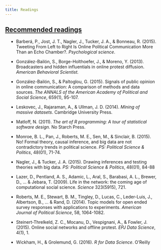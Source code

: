 ```yaml
---
title: Readings
---
```


<div class="panel-group">
<div class="panel panel-default">
<div class="panel-heading">

<h2 id="key" class="panel-title">
<a data-toggle="collapse" href="#collapse1">Recommended readings</a>
</h2>
</div>
<div id="collapse1" class="panel-collapse collapse in" style="margin:12px">

<ul>

<li><p>Barberá, P., Jost, J. T., Nagler, J., Tucker, J. A., & Bonneau, R. (2015). Tweeting From Left to Right Is Online Political Communication More Than an Echo Chamber?. <i>Psychological science</i>.</p></li>

<li><p>González-Bailón, S., Borge-Holthoefer, J., & Moreno, Y. (2013). Broadcasters and hidden influentials in online protest diffusion. <i>American Behavioral Scientist.</i></p></li>

<li><p>González-Bailón, S., & Paltoglou, G. (2015). Signals of public opinion in online communication: A comparison of methods and data sources. <i>The ANNALS of the American Academy of Political and Social Science</i>, 659(1), 95-107.</p></li>

<li><p>Leskovec, J., Rajaraman, A., & Ullman, J. D. (2014). <i>Mining of massive datasets</i>. Cambridge University Press.</p></li>

<li><p>Matloff, N. (2011). <i>The art of R programming: A tour of statistical software design.</i> No Starch Press.</p></li>

<li><p>Monroe, B. L., Pan, J., Roberts, M. E., Sen, M., & Sinclair, B. (2015). No! Formal theory, causal inference, and big data are not contradictory trends in political science. <i>PS: Political Science & Politics</i>, 48(01), 71-74.</p></li>

<li><p>Nagler, J., & Tucker, J. A. (2015). Drawing inferences and testing theories with big data. <i>PS: Political Science & Politics</i>, 48(01), 84-88</p></li>

<li><p>Lazer, D., Pentland, A. S., Adamic, L., Aral, S., Barabasi, A. L., Brewer, D., ... & Jebara, T. (2009). Life in the network: the coming age of computational social science. <i>Science</i> 323(5915), 721.</p></li>

<li><p>Roberts, M. E., Stewart, B. M., Tingley, D., Lucas, C., Leder-Luis, J., Albertson, B., ... & Rand, D. (2014). Topic models for open ended survey responses with applications to experiments. <i>American Journal of Political Science</i>, 58, 1064-1082.</p></li>

<li><p>Steinert-Threlkeld, Z. C., Mocanu, D., Vespignani, A., & Fowler, J. (2015). Online social networks and offline protest. <i>EPJ Data Science</i>, 4(1), 1.</p></li>

<li><p>Wickham, H., & Grolemund, G. (2016). <i>R for Data Science</i>. O’Reilly</p></li>
</ul>
</div>
</div>
</div>

